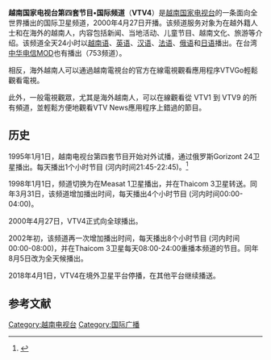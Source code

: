 {{multiple issues|
{{inappropriate tone|time=2015-02-12T18:02:44+00:00}}
{{newsrelease|time=2015-02-12T18:02:44+00:00}}

}}
{{頻道資訊
| 頻道名稱         = 越南國家電視台國際頻道（VTV4）
| 頻道圖片檔案     = F:VTV4 logo 2013 final.svg
| 頻道圖片尺寸     = 150px
| 頻道圖片名稱     = 越南国家电视台国际频道（VTV4）台标
| 所屬國家         = 
| 所屬國家或地區   = 
| 總部所在         = 
| 播放地區         = 
| 開播日期         = 1995年1月1日<br/>（{{age in years and days|1995|1|1|age=no}}）
| 停播日期         = 
| 頻道語言         = [[越南語|越南語]]、[[英語|英語]]、[[漢語|漢語]]、[[法語|法語]]、[[俄語|俄語]]，[[日語|日語]]
| 頻道呼號         = 
| 頻道類別         = 
| 視頻格式         = [[1080i|1080i]] [[16:9|16:9]]（HD）
| 收視率           = 
| 收視率調查時間   = 
| 收視率資料來源   = 
| 頻道口號         = 
| 擁有者           = 
| 持股者           = 
| 前頻道名稱       = 
| 被取代名稱       = 
| 前頻道呼號       = 
| 被取代呼號       = 
| 集團同類頻道     = 
| 重播服務頻道     = 
| 頻道官方網站     = 
| 備註             =  
| 寬頻電視供應商01= {{TW}}[[中華電信MOD|中華電信MOD]]
| 寬頻電視頻道數01= 753頻道
}}
'''越南国家电视台第四套节目•国际频道'''（'''VTV4'''）是[[越南国家电视台|越南国家电视台]]的一条面向全世界播出的国际卫星频道，2000年4月27日开播。该频道服务对象为在越外籍人士和在海外的越南人，内容包括新闻、当地活动、儿童节目、越南文化、旅游等介绍。该频道全天24小时以[[越南语|越南语]]、[[英语|英语]]、[[汉语|汉语]]、[[法语|法语]]、[[俄语|俄语]]和[[日语|日语]]播出。在台湾[[中华电信MOD|中华电信MOD]]也有播出（753频道）。

相反，海外越南人可以通過越南電視台的官方在線電視觀看應用程序VTVGo輕鬆觀看電視。

此外，一般電視觀眾，尤其是海外越南人，可以在線觀看從 VTV1 到 VTV9 的所有頻道，並輕鬆方便地觀看VTV News應用程序上錯過的節目。

==历史==
1995年1月1日，越南电视台第四套节目开始对外试播，通过俄罗斯Gorizont 24卫星播出。每天播出1个小时节目 (河内时间21:45-22:45)。<ref>{{Cite web|url=http://web.archive.org/web/19961114122535/http://www.satcodx.com/g24.html|title=SATCO DX Chart: Gorizont 24 and Express 6 at 80°E}}</ref> 

1998年1月1日，频道切换为在Measat 1卫星播出，并在Thaicom 3卫星转送。同年3月31日，该频道增加播出时间，每天播出4个小时节目 (河内时间00:00-04:00)。

2000年4月27日，VTV4正式向全球播出。

2002年初，该频道再一次增加播出时间，每天播出8个小时节目 (河内时间00:00-08:00)，并在Thaicom 3卫星每天08:00-24:00重播本频道的节目。同年8月5日改为全天候播出。

2018年4月1日，VTV4在境外卫星平台停播，在其他平台继续播送。

== 参考文献 ==
{{Reflist}}

[[Category:越南电视台|Category:越南电视台]]
[[Category:国际广播|Category:国际广播]]